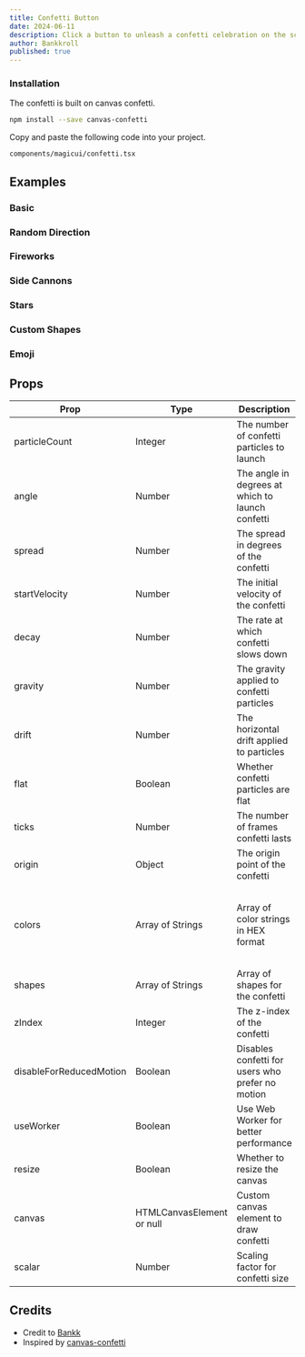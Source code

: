 ```yaml
---
title: Confetti Button
date: 2024-06-11
description: Click a button to unleash a confetti celebration on the screen and delight users
author: Bankkroll
published: true
---
```


<ComponentPreview name="confetti-basic-cannon" />

<Steps>

### Installation

The confetti is built on canvas confetti.

```bash
npm install --save canvas-confetti
```

Copy and paste the following code into your project.

```text
components/magicui/confetti.tsx
```

<ComponentSource name="confetti" />

</Steps>

## Examples

### Basic

<ComponentPreview name="confetti-basic-cannon" />

### Random Direction

<ComponentPreview name="confetti-random-direction" />

### Fireworks

<ComponentPreview name="confetti-fireworks" />

### Side Cannons

<ComponentPreview name="confetti-side-cannons" />

### Stars

<ComponentPreview name="confetti-stars" />

### Custom Shapes

<ComponentPreview name="confetti-custom-shapes" />

### Emoji

<ComponentPreview name="confetti-emoji" />

## Props

| Prop                    | Type                      | Description                                      | Default                                                                       |
| ----------------------- | ------------------------- | ------------------------------------------------ | ----------------------------------------------------------------------------- |
| particleCount           | Integer                   | The number of confetti particles to launch       | 50                                                                            |
| angle                   | Number                    | The angle in degrees at which to launch confetti | 90                                                                            |
| spread                  | Number                    | The spread in degrees of the confetti            | 45                                                                            |
| startVelocity           | Number                    | The initial velocity of the confetti             | 45                                                                            |
| decay                   | Number                    | The rate at which confetti slows down            | 0.9                                                                           |
| gravity                 | Number                    | The gravity applied to confetti particles        | 1                                                                             |
| drift                   | Number                    | The horizontal drift applied to particles        | 0                                                                             |
| flat                    | Boolean                   | Whether confetti particles are flat              | false                                                                         |
| ticks                   | Number                    | The number of frames confetti lasts              | 200                                                                           |
| origin                  | Object                    | The origin point of the confetti                 | `{ x: 0.5, y: 0.5 }`                                                          |
| colors                  | Array of Strings          | Array of color strings in HEX format             | ['#26ccff', '#a25afd', '#ff5e7e', '#88ff5a', '#fcff42', '#ffa62d', '#ff36ff'] |
| shapes                  | Array of Strings          | Array of shapes for the confetti                 | ['square', 'circle']                                                          |
| zIndex                  | Integer                   | The z-index of the confetti                      | 100                                                                           |
| disableForReducedMotion | Boolean                   | Disables confetti for users who prefer no motion | false                                                                         |
| useWorker               | Boolean                   | Use Web Worker for better performance            | true                                                                          |
| resize                  | Boolean                   | Whether to resize the canvas                     | true                                                                          |
| canvas                  | HTMLCanvasElement or null | Custom canvas element to draw confetti           | null                                                                          |
| scalar                  | Number                    | Scaling factor for confetti size                 | 1                                                                             |

## Credits

- Credit to [Bankk](https://www.x.com/bankkroll_eth)
- Inspired by [canvas-confetti](https://www.npmjs.com/package/canvas-confetti)
